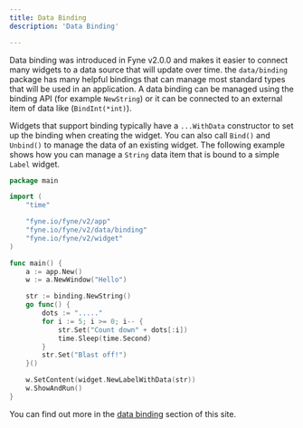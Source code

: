 ```yaml
---
title: Data Binding
description: 'Data Binding'

---
```


Data binding was introduced in Fyne v2.0.0 and makes it easier to connect
many widgets to a data source that will update over time.
the `data/binding` package has many helpful bindings that can manage most standard
types that will be used in an application.
A data binding can be managed using the binding API (for example `NewString`)
or it can be connected to an external item of data like (`BindInt(*int)`).

Widgets that support binding typically have a `...WithData` constructor to
set up the binding when creating the widget. You can also call `Bind()` and
`Unbind()` to manage the data of an existing widget.
The following example shows how you can manage a `String` data item that
is bound to a simple `Label` widget.

```go
package main

import (
	"time"

	"fyne.io/fyne/v2/app"
	"fyne.io/fyne/v2/data/binding"
	"fyne.io/fyne/v2/widget"
)

func main() {
	a := app.New()
	w := a.NewWindow("Hello")

	str := binding.NewString()
	go func() {
		dots := "....."
		for i := 5; i >= 0; i-- {
			str.Set("Count down" + dots[:i])
			time.Sleep(time.Second)
		}
		str.Set("Blast off!")
	}()

	w.SetContent(widget.NewLabelWithData(str))
	w.ShowAndRun()
}
```

You can find out more in the [data binding](/binding/) section of this site.
